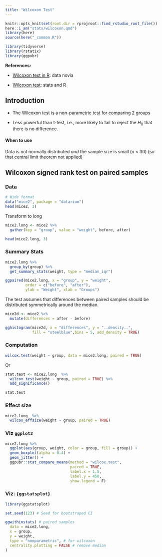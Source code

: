 ```yaml
---
title: "Wilcoxon Test"
---
```


```r
knitr::opts_knit$set(root.dir = rprojroot::find_rstudio_root_file())
here::i_am("stats/wilcoxon.qmd")
library(here)
source(here("_common.R"))
```

```r
library(tidyverse)
library(rstatix)
library(ggpubr)
```

**References:**

-   [Wilcoxon test in R](https://www.datanovia.com/en/lessons/wilcoxon-test-in-r/): data novia

-   [Wilcoxon test](https://statsandr.com/blog/wilcoxon-test-in-r-how-to-compare-2-groups-under-the-non-normality-assumption/): stats and R

## Introduction

-   The Wilcoxon test is a non-parametric test for comparing 2 groups

-   Less powerful than t-test, i.e., more likely to fail to reject the $H_0$ that there is no difference.

::: callout-tips
#### When to use

Data is not normally distributed *and* the sample size is small (n < 30) (so that central limit theorem not applied)
:::

## Wilcoxon signed rank test on paired samples

### Data

```r
# Wide format
data("mice2", package = "datarium")
head(mice2, 3)
```

Transform to long

```r
mice2.long <- mice2 %>%
  gather(key = "group", value = "weight", before, after)

head(mice2.long, 3)
```

### Summary Stats

```r
mice2.long %>%
  group_by(group) %>%
  get_summary_stats(weight, type = "median_iqr")
```

```r
ggpaired(mice2.long, x = "group", y = "weight", 
         order = c("before", "after"),
         ylab = "Weight", xlab = "Groups")
```

The test assumes that differences between paired samples should be distributed symmetrically around the median.

```r
mice2d <- mice2 %>% 
  mutate(differences = after - before)

gghistogram(mice2d, x = "differences", y = "..density..", 
            fill = "steelblue",bins = 5, add_density = TRUE)
```

### Computation

```r
wilcox.test(weight ~ group, data = mice2.long, paired = TRUE)
```

Or

```r
stat.test <- mice2.long  %>%
  wilcox_test(weight ~ group, paired = TRUE) %>%
  add_significance()

stat.test
```

### Effect size

```r
mice2.long  %>%
  wilcox_effsize(weight ~ group, paired = TRUE)
```

### Viz `ggplot2`

```r
mice2.long %>% 
  ggplot(aes(group, weight, color = group, fill = group)) +
  geom_boxplot(alpha = 0.4) +
  geom_jitter() +
  ggpubr::stat_compare_means(method = "wilcox.test",
                             paired = TRUE, 
                             label.x = 1.5, 
                             label.y = 450, 
                             show.legend = F)
```


### Viz: `{ggstatsplot}`


```r
library(ggstatsplot)
```

```r
set.seed(123) # Seed for bootstraped CI

ggwithinstats( # paired samples
  data = mice2.long,
  x = group,
  y = weight,
  type = "nonparametric", # for wilcoxon
  centrality.plotting = FALSE # remove median
)
```
